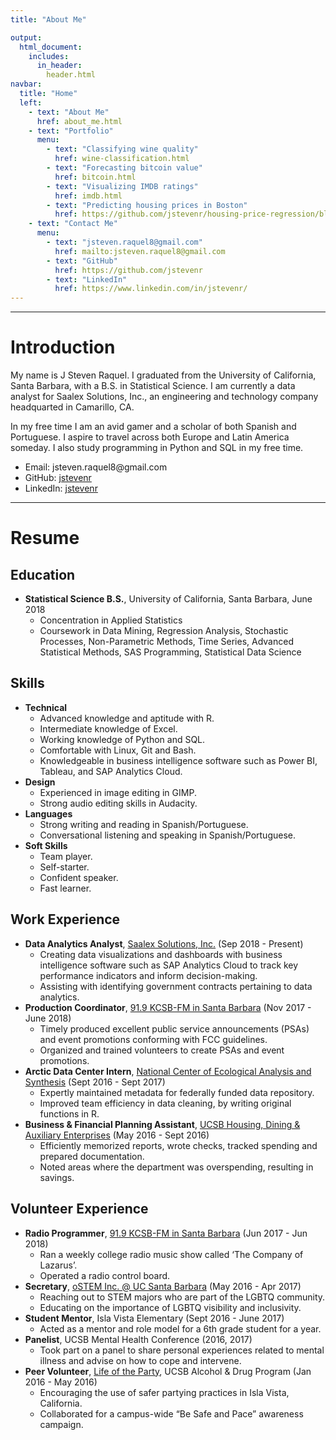 ```yaml
---
title: "About Me"

output:
  html_document:
    includes:
      in_header: 
        header.html
navbar:
  title: "Home"
  left:
    - text: "About Me"
      href: about_me.html
    - text: "Portfolio"
      menu:
        - text: "Classifying wine quality"
          href: wine-classification.html
        - text: "Forecasting bitcoin value"
          href: bitcoin.html
        - text: "Visualizing IMDB ratings"
          href: imdb.html
        - text: "Predicting housing prices in Boston"
          href: https://github.com/jstevenr/housing-price-regression/blob/master/housing-prices.ipynb
    - text: "Contact Me"
      menu:
        - text: "jsteven.raquel8@gmail.com"
          href: mailto:jsteven.raquel8@gmail.com
        - text: "GitHub"
          href: https://github.com/jstevenr
        - text: "LinkedIn"
          href: https://www.linkedin.com/in/jstevenr/
---
```


----

# Introduction

My name is J Steven Raquel. I graduated from the University of California, Santa Barbara, with a B.S. in Statistical Science. I am currently a data analyst for Saalex Solutions, Inc., an engineering and technology company headquarted in Camarillo, CA.

In my free time I am an avid gamer and a scholar of both Spanish and Portuguese. I aspire to travel across both Europe and Latin America someday. I also study programming in Python and SQL in my free time. 

* Email: jsteven.raquel8@gmail.com
* GitHub: [jstevenr](https://github.com/jstevenr)
* LinkedIn: [jstevenr](https://www.linkedin.com/in/jstevenr/)

----

# Resume

## Education

* **Statistical Science B.S.**, University of California, Santa Barbara, June 2018
    + Concentration in Applied Statistics
    + Coursework in Data Mining, Regression Analysis, Stochastic Processes, Non-Parametric Methods, Time Series, Advanced Statistical Methods, SAS Programming, Statistical Data Science
    
## Skills

* **Technical**
    + Advanced knowledge and aptitude with R.
    + Intermediate knowledge of Excel. 
    + Working knowledge of Python and SQL.
    + Comfortable with Linux, Git and Bash.
    + Knowledgeable in business intelligence software such as Power BI, Tableau, and SAP Analytics Cloud.
* **Design**
    + Experienced in image editing in GIMP.
    + Strong audio editing skills in Audacity.
* **Languages**
    + Strong writing and reading in Spanish/Portuguese.
    + Conversational listening and speaking in Spanish/Portuguese.
* **Soft Skills**
    + Team player.
    + Self-starter.
    + Confident speaker.
    + Fast learner.

## Work Experience

* **Data Analytics Analyst**, [Saalex Solutions, Inc.](https://saalex.com) (Sep 2018 - Present)
    + Creating data visualizations and dashboards with business intelligence software such as SAP Analytics Cloud to track key performance indicators and inform decision-making.
    + Assisting with identifying government contracts pertaining to data analytics.
* **Production Coordinator**, [91.9 KCSB-FM in Santa Barbara](https://kcsb.org) (Nov 2017 - June 2018)
    + Timely produced excellent public service announcements (PSAs) and event promotions conforming with FCC guidelines.
    + Organized and trained volunteers to create PSAs and event promotions.
* **Arctic Data Center Intern**, [National Center of Ecological Analysis and Synthesis](https://www.nceas.ucsb.edu/) (Sept 2016 - Sept 2017)
    + Expertly maintained metadata for federally funded data repository.
    + Improved team efficiency in data cleaning, by writing original functions in R.
* **Business & Financial Planning Assistant**, [UCSB Housing, Dining & Auxiliary Enterprises](https://www.housing.ucsb.edu/home) (May 2016 - Sept 2016)
    + Efficiently memorized reports, wrote checks, tracked spending and prepared documentation.
    + Noted areas where the department was overspending, resulting in savings.

## Volunteer Experience
* **Radio Programmer**, [91.9 KCSB-FM in Santa Barbara](https://kcsb.org/) (Jun 2017 - Jun 2018)
    + Ran a weekly college radio music show called 'The Company of Lazarus'.
    + Operated a radio control board.
* **Secretary**, [oSTEM Inc. @ UC Santa Barbara](https://orgsync.com/66953/chapter) (May 2016 - Apr 2017)
    + Reaching out to STEM majors who are part of the LGBTQ community.
    + Educating on the importance of LGBTQ visibility and inclusivity.
* **Student Mentor**, Isla Vista Elementary (Sept 2016 - June 2017)
    + Acted as a mentor and role model for a 6th grade student for a year.
* **Panelist**, UCSB Mental Health Conference (2016, 2017)
    + Took part on a panel to share personal experiences related to mental illness and advise on how to cope and intervene.
* **Peer Volunteer**, [Life of the Party](https://lifeoftheparty.sa.ucsb.edu/), UCSB Alcohol & Drug Program (Jan 2016 - May 2016)
    + Encouraging the use of safer partying practices in Isla Vista, California.
    + Collaborated for a campus-wide “Be Safe and Pace” awareness campaign.
